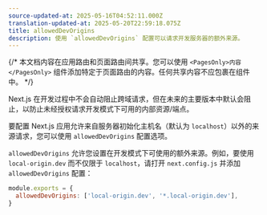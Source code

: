 ```yaml
---
source-updated-at: 2025-05-16T04:52:11.000Z
translation-updated-at: 2025-05-20T22:59:18.075Z
title: allowedDevOrigins
description: 使用 `allowedDevOrigins` 配置可以请求开发服务器的额外来源。
---
```


{/* 本文档内容在应用路由和页面路由间共享。您可以使用 `<PagesOnly>内容</PagesOnly>` 组件添加特定于页面路由的内容。任何共享内容不应包裹在组件中。 */}

Next.js 在开发过程中不会自动阻止跨域请求，但在未来的主要版本中默认会阻止，以防止未经授权请求开发模式下可用的内部资源/端点。

要配置 Next.js 应用允许来自服务器初始化主机名（默认为 `localhost`）以外的来源请求，您可以使用 `allowedDevOrigins` 配置选项。

`allowedDevOrigins` 允许您设置在开发模式下可使用的额外来源。例如，要使用 `local-origin.dev` 而不仅限于 `localhost`，请打开 `next.config.js` 并添加 `allowedDevOrigins` 配置：

```js filename="next.config.js"
module.exports = {
  allowedDevOrigins: ['local-origin.dev', '*.local-origin.dev'],
}
```